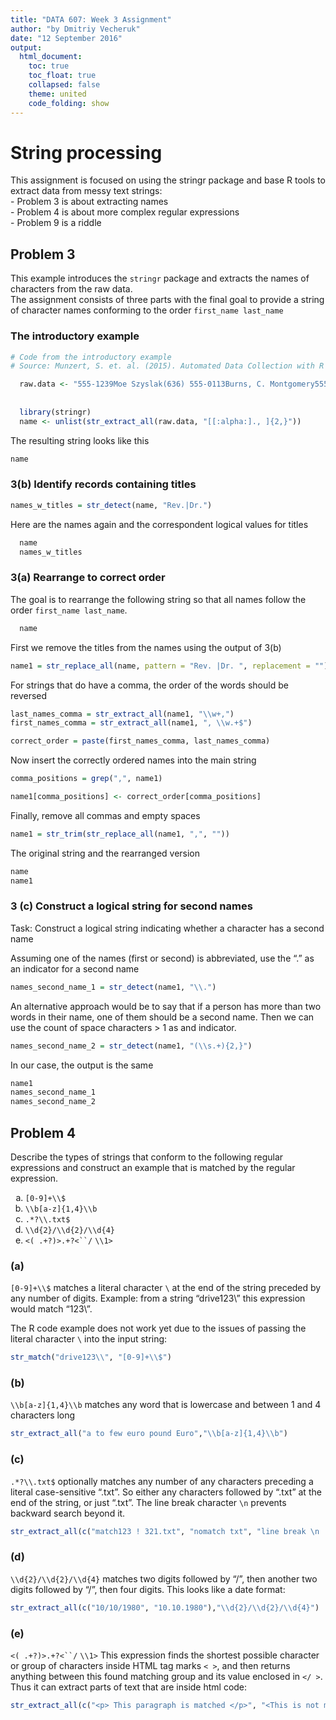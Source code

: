 ```yaml
---
title: "DATA 607: Week 3 Assignment"
author: "by Dmitriy Vecheruk"
date: "12 September 2016"
output: 
  html_document:
    toc: true
    toc_float: true
    collapsed: false
    theme: united
    code_folding: show
---
```


  

# String processing 

This assignment is focused on using the stringr package and base R tools to extract data from messy text strings:  
- Problem 3 is about extracting names  
- Problem 4 is about more complex regular expressions  
- Problem 9 is a riddle  

## Problem 3

This example introduces the `stringr` package and extracts the names of characters from the raw data.  
The assignment consists of three parts with the final goal to provide a string of character names conforming to the order `first_name last_name` 

### The introductory example  



```r
# Code from the introductory example
# Source: Munzert, S. et. al. (2015). Automated Data Collection with R - A Practical Guide to Web Scraping and Text Mining. Wiley.

  raw.data <- "555-1239Moe Szyslak(636) 555-0113Burns, C. Montgomery555-6542Rev. Timothy Lovejoy555 8904Ned Flanders636-555-3226Simpson, Homer5553642Dr. Julius Hibbert"
  
  
  library(stringr)
  name <- unlist(str_extract_all(raw.data, "[[:alpha:]., ]{2,}"))

```

The resulting string looks like this  
```r
name
```


### 3(b) Identify records containing titles

```r
names_w_titles = str_detect(name, "Rev.|Dr.")
```

Here are the names again and the correspondent logical values for titles

```r
  name
  names_w_titles

```

### 3(a) Rearrange to correct order  

The goal is to rearrange the following string so that all names follow the order  `first_name last_name`.

```r
  name

```


First we remove the titles from the names using the output of 3(b)

```r
name1 = str_replace_all(name, pattern = "Rev. |Dr. ", replacement = "")

```

For strings that do have a comma,  the order of the words should be reversed

```r
last_names_comma = str_extract_all(name1, "\\w+,")
first_names_comma = str_extract_all(name1, ", \\w.+$")

correct_order = paste(first_names_comma, last_names_comma)

```

Now insert the correctly ordered names into the main string  
```r
comma_positions = grep(",", name1)

name1[comma_positions] <- correct_order[comma_positions]

```

Finally, remove all commas and empty spaces  
```r
name1 = str_trim(str_replace_all(name1, ",", ""))
```
  
The original string and the rearranged version  
```r

name
name1
```

### 3 (c) Construct a logical string for second names  
  
Task: Construct a logical string indicating whether a character has a second name

Assuming one of the names (first or second) is abbreviated, use the "." as an 
indicator for a second name
```r
names_second_name_1 = str_detect(name1, "\\.")
```
  

An alternative approach would be to say that if a person has more than two words 
in their name, one of them should be a second name. Then we can use the count of 
space characters > 1 as and indicator.  
```r
names_second_name_2 = str_detect(name1, "(\\s.+){2,}")
```

In our case, the output is the same

```r
name1
names_second_name_1
names_second_name_2

```


## Problem 4  
  
Describe the types of strings that conform to the following regular expressions and construct an example that is matched by the regular expression.  

(a) `[0-9]+\\$`
(b) `\\b[a-z]{1,4}\\b`
(c) `.*?\\.txt$`
(d) `\\d{2}/\\d{2}/\\d{4}`
(e) `<( .+?)>.+?<``/` `\\1>` 
  
### (a) 
`[0-9]+\\$` matches a literal character `\` at the end of the string preceded by any number of digits. Example: from a string "drive123\\" this expression would match "123\\". 

The R code example does not work yet due to the issues of passing the literal character `\` into the input string:

```r
str_match("drive123\\", "[0-9]+\\$")

```

### (b)
`\\b[a-z]{1,4}\\b` matches any word that is lowercase and between 1 and 4 characters long 

```r
str_extract_all("a to few euro pound Euro","\\b[a-z]{1,4}\\b")

```

### (c)  
`.*?\\.txt$` optionally matches any number of any characters preceding a literal case-sensitive ".txt". So either any characters followed by ".txt" at the end of the string, or just ".txt". The line break character `\n` prevents backward search beyond it.
  
```r
str_extract_all(c("match123 ! 321.txt", "nomatch txt", "line break \n .txt"),".*?\\.txt$")

```

  
### (d)  
`\\d{2}/\\d{2}/\\d{4}` matches two digits followed by "/", then another two digits followed by "/", then four digits. This looks like a date format:  

```r

str_extract_all(c("10/10/1980", "10.10.1980"),"\\d{2}/\\d{2}/\\d{4}")

```
  
### (e)  
`<( .+?)>.+?<``/` `\\1>` This expression finds the shortest possible character or group of characters inside HTML tag marks `< >`, and then returns anything between this found matching group and its value enclosed in `</ >`. Thus it can extract parts of text that are inside html code:  

```r
str_extract_all(c("<p> This paragraph is matched </p>", "<This is not matched>"),"<(.+?)>.+?</\\1>")
```



